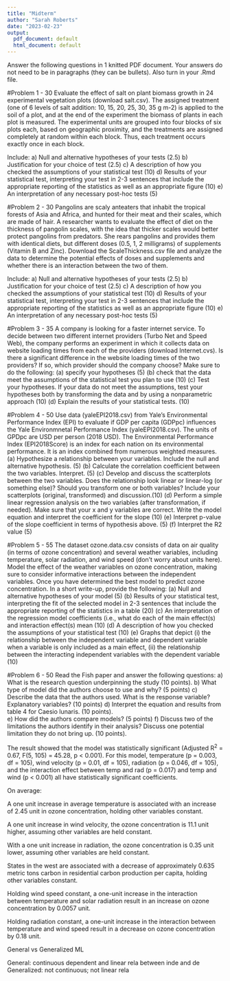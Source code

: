 ```yaml
---
title: "Midterm"
author: "Sarah Roberts"
date: "2023-02-23"
output:
  pdf_document: default
  html_document: default
---
```



Answer the following questions in 1 knitted PDF document. Your answers do not need to be in paragraphs (they can be bullets). Also turn in your .Rmd file. 

#Problem 1 - 30
Evaluate the effect of salt on plant biomass growth in 24 experimental vegetation plots (download salt.csv). The assigned treatment (one of 6 levels of salt addition: 10, 15, 20, 25, 30, 35 g m-2) is applied to the soil of a plot, and at the end of the experiment the biomass of plants in each plot is measured. The experimental units are grouped into four blocks of six plots each, based on geographic proximity, and the treatments are assigned completely at random within each block. Thus, each treatment occurs exactly once in each block.

Include: 
a) Null and alternative hypotheses of your tests (2.5)
b) Justification for your choice of test (2.5)
c) A description of how you checked the assumptions of your statistical test (10)
d) Results of your statistical test, interpreting your test in 2-3 sentences that include the appropriate reporting of the statistics as well as an appropriate figure (10)
e) An interpretation of any necessary post-hoc tests (5)


#Problem 2 - 30
Pangolins are scaly anteaters that inhabit the tropical forests of Asia and Africa, and hunted for their meat and their scales, which are made of hair. A researcher wants to evaluate the effect of diet on the thickness of pangolin scales, with the idea that thicker scales would better protect pangolins from predators. She rears pangolins and provides them with identical diets, but different doses (0.5, 1, 2 milligrams) of supplements (Vitamin B and Zinc). Download the ScaleThickness.csv file and analyze the data to determine the potential effects of doses and supplements and whether there is an interaction between the two of them.

Include: 
a) Null and alternative hypotheses of your tests (2.5)
b) Justification for your choice of test (2.5)
c) A description of how you checked the assumptions of your statistical test (10)
d) Results of your statistical test, interpreting your test in 2-3 sentences that include the appropriate reporting of the statistics as well as an appropriate figure (10)
e) An interpretation of any necessary post-hoc tests (5)


#Problem 3 - 35
A company is looking for a faster internet service. To decide between two different internet providers (Turbo Net and Speed Web), the company performs an experiment in which it collects data on website loading times from each of the providers (download Internet.cvs). Is there a significant difference in the website loading times of the two providers? If so, which provider should the company choose? Make sure to do the following:
  (a) specify your hypotheses (5) 
  (b) check that the data meet the assumptions of the statistical test you plan to use (10)
  (c) Test your hypotheses. If your data do not meet the assumptions, test your hypotheses both by transforming the data and by using a nonparametric approach (10)
  (d) Explain the results of your statistical tests. (10)


#Problem 4 - 50 
Use data (yaleEPI2018.csv) from Yale's Environmental Performance Index (EPI) to evaluate if GDP per capita (GDPpc) influences the Yale Environmnetal Performance Index (yaleEPI2018.csv). The units of GPDpc are USD per person (2018 USD). The Environmental Performance Index (EPI2018Score) is an index for each nation on its environmental performance. It is an index combined from numerous weighted measures.
  (a) Hypothesize a relationship between your variables. Include the null and alternative hypothesis. (5)
  (b) Calculate the correlation coefficient between the two variables. Interpret. (5)
  (c) Develop and discuss the scatterplots between the two variables. Does the relationship look linear or linear-log (or something else)? Should you transform one or both variables? Include your scatterplots (original, transformed) and discussion.(10)
  (d) Perform a simple linear regression analysis on the two variables (after transformation, if needed). Make sure that your x and y variables are correct. Write the model equation and interpret the coefficient for the slope (10)
  (e) Interpret p-value of the slope coefficient in terms of hypothesis above. (5)
  (f) Interpret the R2 value (5)

#Problem 5 - 55
The dataset ozone.data.csv consists of data on air quality (in terms of ozone concentration) and several weather variables, including temperature, solar radiation, and wind speed (don't worry about units here). Model the effect of the weather variables on ozone concentration, making sure to consider informative interactions between the independent variables. Once you have determined the best model to predict ozone concentration. In a short write-up, provide the following:
  (a) Null and alternative hypotheses of your model (5)
  (b) Results of your statistical test, interpreting the fit of the selected model in 2-3 sentences that include the appropriate reporting of the statistics in a table (20)
  (c) An interpretation of the regression model coefficients (i.e., what do each of the main effect(s) and interaction effect(s) mean (10)
  (d) A description of how you checked the assumptions of your statistical test (10)
  (e) Graphs that depict (i) the relationship between the independent variable and dependent variable when a variable is only included as a main effect, (ii) the relationship between the interacting independent variables with the dependent variable (10)

#Problem 6 - 50
Read the Fish paper and answer the following questions: 
a)	What is the research question underpinning the study (10 points). 
b)	What type of model did the authors choose to use and why? (5 points)
c)	Describe the data that the authors used. What is the response variable? Explanatory variables? (10 points)
d)	Interpret the equation and results from table 4 for Caesio lunaris. (10 points).  
e) How did the authors compare models? (5 points)
f)	Discuss two of the limitations the authors identify in their analysis? Discuss one potential limitation they do not bring up. (10 points). 



The result showed that the model was statistically significant (Adjusted R$^2$ = 0.67, F(5, 105) = 45.28, p < 0.001). For this model, temperature (p = 0.003, df = 105), wind velocity (p = 0.01, df = 105), radiation (p = 0.046, df = 105), and the interaction effect between temp and rad (p = 0.017) and temp and wind (p < 0.001) all have statistically significant coefficients.
\newline

On average: 

A one unit increase in average temperature is associated with an increase of 2.45 unit in ozone concentration, holding other variables constant. 

A one unit increase in wind velocity, the ozone concentration is 11.1 unit higher, assuming other variables are held constant. 

With a one unit increase in radiation, the ozone concentration is 0.35 unit lower, assuming other variables are held constant.

States in the west are associated with a decrease of approximately 0.635 metric tons carbon in residential carbon production per capita, holding other variables constant.

Holding wind speed constant, a one-unit increase in the interaction between temperature and solar radiation result in an increase on ozone concentration by 0.0057 unit.

Holding radiation constant, a one-unit increase in the interaction between temperature and wind speed result in a decrease on ozone concentration by 0.18 unit.



General vs Generalized ML

General: continuous dependent and linear rela between inde and de
Generalized: not continuous; not linear rela